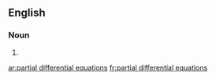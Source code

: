 ==English==

===Noun===
{{head|en|noun plural form}}

# {{plural of|partial differential equation|lang=en}}

[[ar:partial differential equations]]
[[fr:partial differential equations]]